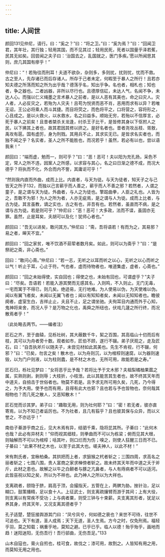 ```yaml
---
---
---
```

title: 人间世
---




颜回131见仲尼，请行。曰：“奚之？”曰：“将之卫。”曰：“奚为焉？”曰：“回闻卫君，其年壮，其行独；轻用其国，而不见其过；轻用民死，死者以国量乎泽若蕉，民其无如矣。回尝闻之夫子曰：‘治国去之，乱国就之，医门多疾。’愿以所闻思其则，庶几其国有瘳乎！”

仲尼曰：“！若殆往而刑耳！夫道不欲杂，杂则多，多则扰，扰则忧，忧而不救。古之至人，先存诸已而后存诸人。所存于己者未定，何暇至于暴人之所行！且若亦知夫德之所荡而知之所为出乎哉？德荡乎名，知出乎争。名也者，相札也；知也者，争之器也。二者凶器，非所以尽行也。且德厚信矼，未达人气，名闻不争，未达人心。而强以仁义绳墨之言术暴人之前者，是以人恶有其美也，命之曰灾人。灾人者，人必反灾之，若殆为人灾夫！且苟为悦贤而恶不肖，恶用而求有以异？若唯无诏，王公必将乘人而斗其捷。而目将荧之，而色将平之，口将营之，容将形之，心且成之。是以火救火，以水救水，名之曰益多。顺始无穷，若殆以不信厚言，必死于暴人之前矣！且昔者桀杀关龙逢，纣杀王子比干，是皆修其身以下伛拊人之民，以下拂其上者也，故其君因其修以挤之。是好名者也。昔者尧攻丛枝、胥敖，禹攻有扈。国有虚厉，身为刑戮。其用兵不止，其求实无已。是皆求名实者也，而独不闻之乎？名实者，圣人之所不能胜也，而况若乎！虽然，若必有以也，尝以语我来！”

颜回曰：“端而虚，勉而一，则可乎？”曰：“恶！恶可！夫以阳为充孔扬，采色不定，常人之所不违，因案人之所感，以求容与其心，名之曰日渐之德不成，而况大德乎？将执而不化，外合而内不訾，其庸讵可乎！”

“然则我内直而外曲，成而上比。内直者，与天为徒。与天为徒者，知天子之与己皆天之所子132，而独以己言蕲乎而人善之，蕲乎而人不善之邪？若然者，人谓之童子，是之谓与天为徒。外曲者，与人之为徒也。擎跽曲拳，人臣之礼也。人皆为之，吾敢不为邪！为人之所为者，人亦无疵焉，是之谓与人为徒。成而上比者，与古为徒。其言虽教，谪之实也，古之有也，非吾有也。若然者，虽直而不病，是之谓与古为徒。若是则可乎？”仲尼曰：“恶！恶可！大多政，法而不谍，虽固亦无罪。虽然，止是耳矣，夫胡可以及化！犹师心者也。”

颜回曰：“吾无以进矣，敢问其方。”仲尼曰：“斋，吾将语若！有而为之，其易邪？易之者，皞天不宜。”

颜回曰：“回之家贫，唯不饮酒不茹荤者数月矣。如此，则可以为斋乎？”曰：“是祭祀之斋，非心斋也。”

回曰：“敢问心斋。”仲尼曰：“若一志，无听之以耳而听之以心，无听之以心而听之以气！听止于耳，心止于符。气也者，虚而待物者也，唯道集虚，虚者，心斋也。”

颜回曰：“回之未始得使，实自回也；得使之也，未始有回也，可谓虚乎？”夫子曰：“尽矣。吾语若！若能入游其樊而无感其名，入则鸣，不入则止。无门无毒，一宅而寓于不得已，则几矣。绝迹易，无行地难。为人使易以伪，为天使难以伪。闻以有翼飞者矣，未闻以无翼飞者也；闻以有知知者矣，未闻以无知知者也。瞻彼阕者，虚室生白，吉祥止止，夫且不止，足之谓坐驰。夫徇耳目内通而外于心知，鬼神将来舍，而况人乎？是万物之化也，禹舜之所纽也，伏戏几蘧之所行终，而况散焉者乎！”

（此处略去两节。——编者注）

匠石之齐，至于曲辕，见栎社树，其大蔽数千牛，絜之百围，其高临山十仞而后有枝，其可以为舟者旁十数。观者如市，匠伯不顾，遂行不辍。弟子厌观之，走及匠石，曰：“自吾执斧斤以随夫子，未尝见材如此其美也。先生不肯视，行不辍，何邪？”曰：“已矣，勿言之矣！散木也，以为舟则沉，以为棺椁则速腐，以为器则速毁，以为门户则液，以为柱则蠹，是不材之木也，无所可用，故能若是之寿。”

匠石归，栎社见梦曰：“女将恶乎比予哉？若将比予于文木邪？夫柤梨橘柚果蓏之属，实熟则剥，剥则辱；大枝折，小枝泄。此以其能苦其生者也，故不终其天年而中道夭，自掊击于世俗者也。物莫不若是。且予求无所可用久矣，几死，乃今得之，为予大用。使予也而有用，且得有此大也邪？且也若与予也皆物也，奈何哉其相物也？而几死之散人，又恶知散木！”

匠石觉而诊其梦。弟子曰：“趣取无用，则为社何耶？”曰：“密！若无者，彼亦直寄焉，以为不知己者诟厉也。不为社者，且几有翦乎？且也彼其保与众异，而以义誉之，不亦远乎！”

南伯子綦游乎商之丘，见大木焉有异，结驷千乘，隐将芘其所。子綦曰：“此何木也哉？此必有异材夫！”仰而视其细枝，则拳曲而不可以为栋梁；俯而见其大根，则轴解而不可以为棺椁；咶其叶，则口烂而为伤；嗅之，则使人狂醒三日而不已。子綦曰：“此果不材之木也，以至于此其大也。嗟夫神人，以此不材！”

宋有荆氏者，宜楸柏桑。其拱把而上者，求狙猴之杙者斩之；三围四周，求高名之丽者斩之；七围八围，贵人富商之家求椫傍者斩之。故未终其天年而中道之夭于斧斤，此材之患也。故解之以牛之白颡者与豚之亢鼻者，与人有痔病者不可以适河。此皆巫祝以知之矣，所以为不祥也。此乃神人之所以为大祥也。

支离疏者，颐隐于脐，肩高于顶，会撮指天，五管在上，两髀为胁。挫针治，足以糊口，鼓策播精，足以食十人。上征武士，则支离疏攘臂而游于其间；上有大役，则支离以有常疾不受功；上与病者粟，则受三钟与十束薪。夫支离其形者，犹足以养其身，终其天年，又况支离其德者乎？

孔子适楚，楚狂接舆游其门曰：“凤兮凤兮，何如德之衰也？来世不可待，往世不可追也。天下有道，圣人成焉；天下无道，圣人生焉。方今之时，仅免刑焉。福轻乎羽，莫之知载；祸重乎地，莫知之避。已乎已乎。临人以德！殆乎殆乎，画地而趋！迷阳迷阳，无伤吾行！吾行郤曲，无伤吾足。”133

山木自寇也，膏火自煎也，桂可食，故伐之；漆可用，故割之。人皆知有用之用，而莫知无用之用也。